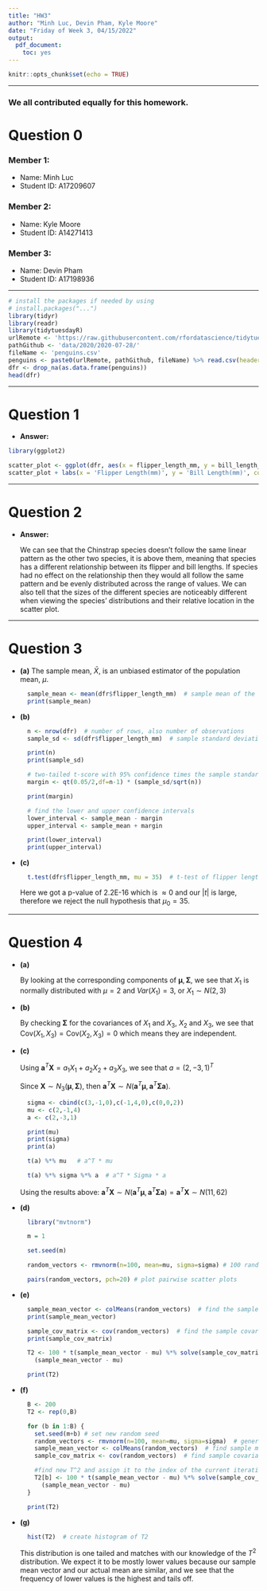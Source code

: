 ```yaml
---
title: "HW3"
author: "Minh Luc, Devin Pham, Kyle Moore"
date: "Friday of Week 3, 04/15/2022"
output: 
  pdf_document: 
    toc: yes
---
```


```r
knitr::opts_chunk$set(echo = TRUE)
```

***
### We all contributed equally for this homework.

# Question 0 

### Member 1: 
* Name: Minh Luc
* Student ID: A17209607

### Member 2: 

* Name: Kyle Moore
* Student ID: A14271413

### Member 3: 

* Name: Devin Pham
* Student ID: A17198936

***

```r
# install the packages if needed by using
# install.packages("...")
library(tidyr)
library(readr)
library(tidytuesdayR)
urlRemote <- 'https://raw.githubusercontent.com/rfordatascience/tidytuesday/master/'
pathGithub <- 'data/2020/2020-07-28/'
fileName <- 'penguins.csv'
penguins <- paste0(urlRemote, pathGithub, fileName) %>% read.csv(header = TRUE)
dfr <- drop_na(as.data.frame(penguins))
head(dfr)
```

***

# Question 1

* **Answer:**

```r
library(ggplot2)

scatter_plot <- ggplot(dfr, aes(x = flipper_length_mm, y = bill_length_mm, col = species)) + geom_point()
scatter_plot + labs(x = 'Flipper Length(mm)', y = 'Bill Length(mm)', color = "Species")

```

***

# Question 2

* **Answer:**

  We can see that the Chinstrap species doesn't follow the same linear pattern as the other two species, it is above them, meaning that species has a different relationship between its flipper and bill lengths. If species had no effect on the relationship then they would all follow the same pattern and be evenly distributed across the range of values. We can also tell that the sizes of the different species are noticeably different when viewing the species' distributions and their relative location in the scatter plot.
  
***

# Question 3

* **(a)**
  The sample mean, $\bar{X}$, is an unbiased estimator of the population mean, $\mu$.

    ```r
      sample_mean <- mean(dfr$flipper_length_mm)  # sample mean of the flipper length column
      print(sample_mean)
    ```

* **(b)**

    ```r
      n <- nrow(dfr)  # number of rows, also number of observations
      sample_sd <- sd(dfr$flipper_length_mm)  # sample standard deviation
      
      print(n)
      print(sample_sd)
      
      # two-tailed t-score with 95% confidence times the sample standard error
      margin <- qt(0.05/2,df=n-1) * (sample_sd/sqrt(n))
      
      print(margin)
      
      # find the lower and upper confidence intervals
      lower_interval <- sample_mean - margin
      upper_interval <- sample_mean + margin
      
      print(lower_interval)
      print(upper_interval)
    ```
    
* **(c)**

    ```r
      t.test(dfr$flipper_length_mm, mu = 35)  # t-test of flipper length with a mu of 35
    ```
    
    Here we got a p-value of 2.2E-16 which is $\approx 0$ and our $|t|$ is large, therefore we reject the null hypothesis that $\mu_0 = 35$.
    
***

# Question 4

* **(a)**

  By looking at the corresponding components of $\boldsymbol\mu, \boldsymbol\Sigma$, we see that $X_1$ is normally distributed with $\mu = 2$ and $Var(X_1) = 3$, or $X_1 \sim N(2,3)$

* **(b)**

  By checking $\boldsymbol\Sigma$ for the covariances of $X_1$ and $X_3$, $X_2$ and $X_3$, we see that $\mathrm{Cov}(X_1,X_3) = \mathrm{Cov}(X_2,X_3) = 0$ which means they are independent.

* **(c)**

  Using $\boldsymbol a^T\boldsymbol X = a_1X_1 + a_2X_2 + a_3X_3$, we see that $a=(2, -3, 1)^T$
  
  Since $\boldsymbol X \sim N_3(\boldsymbol \mu, \boldsymbol \Sigma)$, then $\boldsymbol a^T \boldsymbol X \sim N(\boldsymbol a^T \boldsymbol\mu, \boldsymbol a^T \boldsymbol\Sigma \boldsymbol a)$.
  
    ```r
    
      sigma <- cbind(c(3,-1,0),c(-1,4,0),c(0,0,2))
      mu <- c(2,-1,4)
      a <- c(2,-3,1)
      
      print(mu)
      print(sigma)
      print(a)
      
      t(a) %*% mu   # a^T * mu
      
      t(a) %*% sigma %*% a  # a^T * Sigma * a
      
    ```
    
  Using the results above: $\boldsymbol a^T \boldsymbol X \sim N(\boldsymbol a^T \boldsymbol\mu, \boldsymbol a^T \boldsymbol\Sigma \boldsymbol a) = \boldsymbol a^T \boldsymbol X \sim N(11, 62)$ 

* **(d)**

    ```r
      library("mvtnorm")
    
      m = 1
      
      set.seed(m)
      
      random_vectors <- rmvnorm(n=100, mean=mu, sigma=sigma) # 100 random vectors
      
      pairs(random_vectors, pch=20) # plot pairwise scatter plots
    ```

* **(e)**

    ```r
      sample_mean_vector <- colMeans(random_vectors)  # find the sample mean vector
      print(sample_mean_vector)
      
      sample_cov_matrix <- cov(random_vectors)  # find the sample covariance matrix
      print(sample_cov_matrix)
      
      T2 <- 100 * t(sample_mean_vector - mu) %*% solve(sample_cov_matrix) %*% 
        (sample_mean_vector - mu)
      
      print(T2)
    ```

* **(f)**

    ```r
      B <- 200
      T2 <- rep(0,B)
      
      for (b in 1:B) {
        set.seed(m+b) # set new random seed
        random_vectors <- rmvnorm(n=100, mean=mu, sigma=sigma)  # generate random vectors
        sample_mean_vector <- colMeans(random_vectors)  # find sample mean vector
        sample_cov_matrix <- cov(random_vectors)  # find sample covariance matrix
        
        #find new T^2 and assign it to the index of the current iteration
        T2[b] <- 100 * t(sample_mean_vector - mu) %*% solve(sample_cov_matrix) %*% 
          (sample_mean_vector - mu)
      }
      
      print(T2)
    ```

* **(g)**

    ```r
      hist(T2)  # create histogram of T2
    ```

  This distribution is one tailed and matches with our knowledge of the $T^2$ distribution. We expect it to be mostly lower values because our sample mean vector and our actual mean are similar, and we see that the frequency of lower values is the highest and tails off.